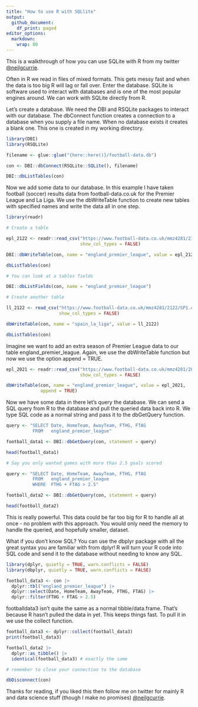 ```yaml
---
title: "How to use R with SQLlite"
output:
  github_document:
    df_print: paged
editor_options:
  markdown:
    wrap: 80
---
```


This is a walkthrough of how you can use SQLite with R from my twitter [\@neilgcurrie](https://twitter.com/neilgcurrie).

Often in R we read in files of mixed formats. This gets messy fast and when the
data is too big R will lag or fall over. Enter the database. SQLite is software
used to interact with databases and is one of the most popular engines around.
We can work with SQLite directly from R.

Let's create a database. We need the DBI and RSQLite packages to interact with
our database. The dbConnect function creates a connection to a database when you
supply a file name. When no database exists it creates a blank one. This one is
created in my working directory.

```r
library(DBI)     
library(RSQLite)

filename <- glue::glue("{here::here()}/football-data.db")

con <- DBI::dbConnect(RSQLite::SQLite(), filename)

DBI::dbListTables(con)
```

Now we add some data to our database. In this example I have taken football
(soccer) results data from football-data.co.uk for the Premier League and La
Liga. We use the dbWriteTable function to create new tables with specified names
and write the data all in one step.

```r
library(readr)

# Create a table

epl_2122 <- readr::read_csv("https://www.football-data.co.uk/mmz4281/2122/E0.csv", 
                            show_col_types = FALSE)

DBI::dbWriteTable(con, name = "england_premier_league", value = epl_2122)

dbListTables(con) 

# You can look at a tables fields

DBI::dbListFields(con, name = "england_premier_league")

# Create another table

ll_2122 <- read_csv("https://www.football-data.co.uk/mmz4281/2122/SP1.csv", 
                    show_col_types = FALSE)

dbWriteTable(con, name = "spain_la_liga", value = ll_2122)

dbListTables(con)
```

Imagine we want to add an extra season of Premier League data to our table
england_premier_league. Again, we use the dbWriteTable function but now we use
the option append = TRUE.

```r
epl_2021 <- readr::read_csv("https://www.football-data.co.uk/mmz4281/2021/E0.csv",
                            show_col_types = FALSE)

dbWriteTable(con, name = "england_premier_league", value = epl_2021, 
             append = TRUE)
```

Now we have some data in there let's query the database. We can send a SQL query
from R to the database and pull the queried data back into R. We type SQL code
as a normal string and pass it to the dbGetQuery function.

```r
query <- "SELECT Date, HomeTeam, AwayTeam, FTHG, FTAG
          FROM   england_premier_league"

football_data1 <- DBI::dbGetQuery(con, statement = query)

head(football_data1)

# Say you only wanted games with more than 2.5 goals scored

query <- "SELECT Date, HomeTeam, AwayTeam, FTHG, FTAG
          FROM   england_premier_league
          WHERE  FTHG + FTAG > 2.5"

football_data2 <- DBI::dbGetQuery(con, statement = query)

head(football_data2)
```

This is really powerful. This data could be far too big for R to handle all at
once - no problem with this approach. You would only need the memory to handle
the queried, and hopefully smaller, dataset.

What if you don't know SQL? You can use the dbplyr package with all the great
syntax you are familiar with from dplyr! R will turn your R code into SQL code
and send it to the database without needing to know any SQL.

```r
library(dplyr, quietly = TRUE, warn.conflicts = FALSE)
library(dbplyr, quietly = TRUE, warn.conflicts = FALSE)

football_data3 <- con |>
  dplyr::tbl("england_premier_league") |>
  dplyr::select(Date, HomeTeam, AwayTeam, FTHG, FTAG) |>
  dplyr::filter(FTHG + FTAG > 2.5)
```

footballdata3 isn't quite the same as a normal tibble/data.frame. That's because
R hasn't pulled the data in yet. This keeps things fast. To pull it in we use
the collect function.

```r
football_data3 <- dplyr::collect(football_data3)
print(football_data3)

football_data2 |> 
  dplyr::as_tibble() |> 
  identical(football_data3) # exactly the same

# remember to close your connection to the database

dbDisconnect(con) 
```

Thanks for reading, if you liked this then follow me on twitter for mainly R and 
data science stuff (though I make no promises) [\@neilgcurrie](https://twitter.com/neilgcurrie).
